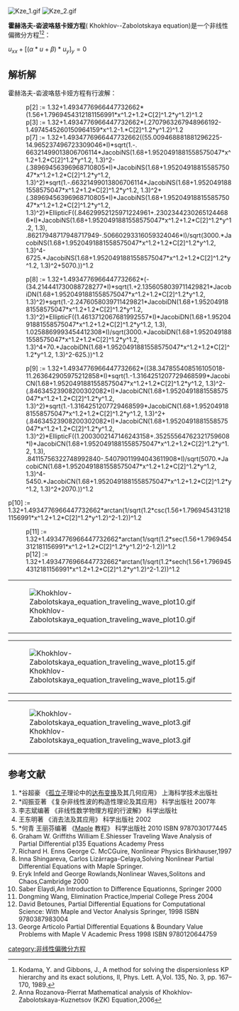 [[File:Kze_1.gif|thumb]]
[[File:Kze_2.gif|thumb]]

'''霍赫洛夫-沯波咯慈卡娅方程'''( Khokhlov--Zabolotskaya equation)是一个非线性偏微分方程<ref>Kodama, Y. and Gibbons, J., A method for solving the dispersionless KP hierarchy and its exact solutions, II, Phys. Lett. A,Vol. 135, No. 3, pp. 167–170, 1989.</ref><ref>Anna Rozanova-Pierrat Mathematical analysis of
Khokhlov-Zabolotskaya-Kuznetsov (KZK) Equation,2006</ref>：

<math>u_{xx}+[(\alpha*u+\beta)*u_{y}]_{y}=0</math>

==解析解==

霍赫洛夫-沯波咯慈卡娅方程有行波解：
:p[2] := 1.32+1.4934776966447732662*(1.56+1.7969454312181156991*x^1.2+1.2*C[2]^1.2*y^1.2)^1.2
:p[3] := 1.32+1.4934776966447732662*(.2707963267948966192-1.4974545260150964159*x^1.2-1.*C[2]^1.2*y^1.2)^1.2
:p[7] := 1.32+1.4934776966447732662((55.009468881881296225-14.965237496723309046*I)*sqrt(1.-.
:66321499013806706114*JacobiNS(1.68+1.9520491881558575047*x^1.2+1.2*C[2]^1.2*y^1.2, 1.3)^2-(.38969456396968710805*I)*JacobiNS(1.68+1.9520491881558575047*x^1.2+1.2*C[2]^1.2*y^1.2, 1.3)^2)*sqrt(1.-.66321499013806706114*JacobiNS(1.68+1.9520491881558575047*x^1.2+1.2*C[2]^1.2*y^1.2, 1.3)^2+(.38969456396968710805*I)*JacobiNS(1.68+1.9520491881558575047*x^1.2+1.2*C[2]^1.2*y^1.2, 1.3)^2)*EllipticF((.84629952125971224961+.23023442302651244686*I)*JacobiNS(1.68+1.9520491881558575047*x^1.2+1.2*C[2]^1.2*y^1.2, 1.3), .86217948717948717949-.50660293316059324046*I)/sqrt(3000.*JacobiNS(1.68+1.9520491881558575047*x^1.2+1.2*C[2]^1.2*y^1.2, 1.3)^4-6725.*JacobiNS(1.68+1.9520491881558575047*x^1.2+1.2*C[2]^1.2*y^1.2, 1.3)^2+5070.))^1.2
  
:p[8] := 1.32+1.4934776966447732662*(-(34.214441730088728277*I)*sqrt(1.+2.1356058039711429821*JacobiDN(1.68+1.9520491881558575047*x^1.2+1.2*C[2]^1.2*y^1.2, 1.3)^2)*sqrt(1.-2.2476058039711429821*JacobiDN(1.68+1.9520491881558575047*x^1.2+1.2*C[2]^1.2*y^1.2, 1.3)^2)*EllipticF((1.4613712067681992557*I)*JacobiDN(1.68+1.9520491881558575047*x^1.2+1.2*C[2]^1.2*y^1.2, 1.3), 1.0258869993454412308*I)/sqrt(3000.*JacobiDN(1.68+1.9520491881558575047*x^1.2+1.2*C[2]^1.2*y^1.2, 1.3)^4+70.*JacobiDN(1.68+1.9520491881558575047*x^1.2+1.2*C[2]^1.2*y^1.2, 1.3)^2-625.))^1.2
  
:p[9] := 1.32+1.4934776966447732662*((38.347855408516105018-11.263642905975212858*I)*sqrt(1.-1.3164251207729468599*JacobiCN(1.68+1.9520491881558575047*x^1.2+1.2*C[2]^1.2*y^1.2, 1.3)^2-(.84634523908200302082*I)*JacobiCN(1.68+1.9520491881558575047*x^1.2+1.2*C[2]^1.2*y^1.2, 1.3)^2)*sqrt(1.-1.3164251207729468599*JacobiCN(1.68+1.9520491881558575047*x^1.2+1.2*C[2]^1.2*y^1.2, 1.3)^2+(.84634523908200302082*I)*JacobiCN(1.68+1.9520491881558575047*x^1.2+1.2*C[2]^1.2*y^1.2, 1.3)^2)*EllipticF((1.2003002147146243158+.35255564762321759608*I)*JacobiCN(1.68+1.9520491881558575047*x^1.2+1.2*C[2]^1.2*y^1.2, 1.3), .84115756322748992840-.54079011994043611908*I)/sqrt(5070.*JacobiCN(1.68+1.9520491881558575047*x^1.2+1.2*C[2]^1.2*y^1.2, 1.3)^4-5450.*JacobiCN(1.68+1.9520491881558575047*x^1.2+1.2*C[2]^1.2*y^1.2, 1.3)^2+2070.))^1.2
p[10] := 1.32+1.4934776966447732662*arctan(1/sqrt(1.2*csc(1.56+1.7969454312181156991*x^1.2+1.2*C[2]^1.2*y^1.2)^2-1.2))^1.2
:p[11] := 1.32+1.4934776966447732662*arctan(1/sqrt(1.2*sec(1.56+1.7969454312181156991*x^1.2+1.2*C[2]^1.2*y^1.2)^2-1.2))^1.2
:p[12] := 1.32+1.4934776966447732662*arctan(1/sqrt(1.2*sech(1.56+1.7969454312181156991*x^1.2+1.2*C[2]^1.2*y^1.2)^2-1.2))^1.2
:
:
:
:
:
:
{|
|[[File:Khokhlov-Zabolotskaya_equation_traveling_wave_plot10.gif|thumb]]
|[[File:Khokhlov-Zabolotskaya_equation_traveling_wave_plot12.gif|thumb]]
|[[File:Khokhlov-Zabolotskaya_equation_traveling_wave_plot13.gif|thumb]]
|[[File:Khokhlov-Zabolotskaya_equation_traveling_wave_plot14.gif|thumb]]
|}
{|
|[[File:Khokhlov-Zabolotskaya_equation_traveling_wave_plot15.gif|thumb]]
|[[File:Khokhlov-Zabolotskaya_equation_traveling_wave_plot18.gif|thumb]]
|[[File:Khokhlov-Zabolotskaya_equation_traveling_wave_plot19.gif|thumb]]
|[[File:Khokhlov-Zabolotskaya_equation_traveling_wave_plot2.gif|thumb]]
|}
{|
|[[File:Khokhlov-Zabolotskaya_equation_traveling_wave_plot3.gif|thumb]]
|[[File:Khokhlov-Zabolotskaya_equation_traveling_wave_plot7.gif|thumb]]
|[[File:Khokhlov-Zabolotskaya_equation_traveling_wave_plot8.gif|thumb]]
|[[File:Khokhlov-Zabolotskaya_equation_traveling_wave_plot9.gif|thumb]]
|
|
|}

==参考文献==
<references/>
# *谷超豪 《[[孤立子|孤立子]]理论中的[[达布变换|达布变换]]及其几何应用》 上海科学技术出版社
# *阎振亚著 《复杂非线性波的构造性理论及其应用》 科学出版社 2007年
# 李志斌编著 《非线性数学物理方程的行波解》 科学出版社
#王东明著 《消去法及其应用》 科学出版社 2002
# *何青 王丽芬编著 《[[Maple|Maple]] 教程》 科学出版社 2010 ISBN 9787030177445
#Graham W. Griffiths William E.Shiesser Traveling Wave Analysis of Partial Differential p135 Equations Academy Press
# Richard H. Enns George C. McCGuire, Nonlinear Physics Birkhauser,1997
#Inna Shingareva, Carlos Lizárraga-Celaya,Solving Nonlinear Partial Differential Equations with Maple Springer.
#Eryk Infeld and George Rowlands,Nonlinear Waves,Solitons and Chaos,Cambridge 2000
#Saber Elaydi,An Introduction to Difference Equationns, Springer 2000
#Dongming Wang, Elimination Practice,Imperial College Press 2004
# David Betounes, Partial Differential Equations for Computational Science: With Maple and Vector Analysis Springer, 1998 ISBN 9780387983004
# George Articolo Partial Differential Equations & Boundary Value Problems with Maple V Academic Press 1998 ISBN 9780120644759

{{非线性偏微分方程}}

[[category:非线性偏微分方程|category:非线性偏微分方程]]